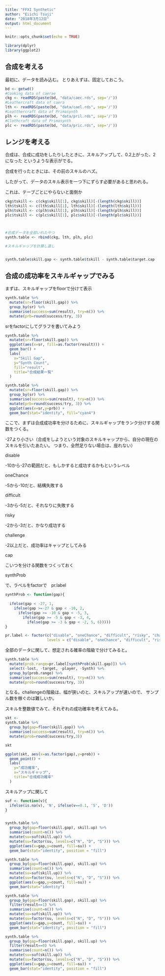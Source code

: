 ```yaml
---
title: "FFXI Synthetic"
author: "Eiichi Tsuji"
date: "2018年3月12日"
output: html_document
---
```


```r
knitr::opts_chunk$set(echo = TRUE)

library(dplyr)
library(ggplot2)
```

## 合成を考える

最初に、データを読み込む。
とりあえずは、固定しておこう。

```r
bd <- getwd()
#Cooking data of caerae
ckg <- readRDS(paste(bd, "data/caec.rds", sep='/'))
#Leathercraft data of caera
lth <- readRDS(paste(bd, "data/cael.rds", sep='/'))
#Leatthercraft data of Primasynth
plh <- readRDS(paste(bd, "data/pril.rds", sep='/'))
#Clothcraft data of Primasynth
plc <- readRDS(paste(bd, "data/pric.rds", sep='/'))


```

## レンジを考える

合成は、合成に成功をしたりしたときに、スキルアップして、0.2上がった、2になった
というような表示がでる。

合成を行ったときには、その前のスキルのハズ。

したがって、データのスキル表示を一つ下にずらす必要があると思われる。

これは、テーブごとにやらないと面倒か

```r

ckg$tskill <- c(ckg$skill[1], ckg$skill)[-(length(ckg$skill))]
lth$tskill <- c(lth$skill[1], lth$skill)[-(length(lth$skill))]
plh$tskill <- c(plh$skill[1], plh$skill)[-(length(plh$skill))]
plc$tskill <- c(plc$skill[1], plc$skill)[-(length(plc$skill))]



#合成データを全部いれたやつ
synth.table <- rbind(ckg, lth, plh, plc)

#スキルギャップを計算し直し


synth.table$skill.gap <- synth.table$tskill - synth.table$target.cap

```

## 合成の成功率をスキルギャップでみる

まずは、スキルギャップをfloorで分けて表示
```r

synth.table %>%
  mutate(sr=floor(skill.gap)) %>%
  group_by(sr) %>%
  summarise(success=sum(result), try=n()) %>%
  mutate(prb=round(success/try, 3))

```

srをfactorにしてグラフを書いてみよう

```r
synth.table %>%
  mutate(sr=floor(skill.gap)) %>%
  ggplot(aes(x=sr, fill=as.factor(result))) +
  geom_bar() +
  labs(
    x="Skill Gap",
    y="Synth Count",
    fill="result",
    title="合成結果一覧"
  )
```
```r
synth.table %>%
  mutate(sr=floor(skill.gap)) %>%
  group_by(sr) %>%
  summarise(success=sum(result), try=n()) %>%
  mutate(prb=round(success/try, 3)) %>%
  ggplot(aes(x=sr,y=prb)) +
  geom_bar(stat="identity", fill="cyan4")
```



ここで、まずは合成成功率を分けるために、スキルギャップをランク分けする関数をつくる。

-27より小さい（合成をしようという対象のスキルキャップから、自分の現在のスキルを引いたあたい。
つまり、全然足りない場合は、座れない）

disable

-10から-27の範囲だと、もしかすると成功するかもというレベル

oneChance

-5から-10だと、結構失敗する

difficult

-3から-5だと、それなりに失敗する

risky

-2から-3だと、かなり成功する

challenge

-2以上だと、成功率はキャップとしてみる

cap


こいつを分ける関数をつくっておく

synthProb

で、ラベルをfactorで　pr.label

```r

synthProb <- function(gap){
  
  ifelse(gap < -27, 1,
    ifelse(gap >=-27 & gap < -10, 2,
      ifelse(gap >= -10 & gap < -5, 3, 
        ifelse(gap >= -5 & gap < -3, 4,
          ifelse(gap >= -3 & gap < -2, 5, 6)))))
}

pr.label <- factor(c("disable", "oneChance", "difficult", "risky", "challenge", "cap"),
                   levels = c("disable", "oneChance", "difficult", "risky", "challenge", "cap"))

```


全部のデータに関して、想定される確率の階級で分けてみると。

```r
synth.table %>%
  mutate(prob.range=pr.label[synthProb(skill.gap)]) %>%
  select(-lost, -target, -player, -Synth) %>%
  group_by(prob.range) %>%
  summarise(success=sum(result), try=n()) %>%
  mutate(prob=round(success/try, 3))
```

となる。challengeの階級は、幅が狭いのと、スキルアップが速いので、
サンプル数を稼ぐのは難しいか。



スキルを整数値でみて、それぞれの成功確率を考えてみる。

```r

skt <-
synth.table %>%
  group_by(gap=floor(skill.gap)) %>%
  summarise(success=sum(result), try=n()) %>%
  mutate(prob=round(success/try,3))

skt

```

```r

ggplot(skt, aes(x=as.factor(gap),y=prob)) + 
  geom_point() +
  labs(
    y="成功確率",
    x="スキルギャップ",
    title="合成成功確率"
  )

```

スキルアップに関して


```r

suf <- function(v){
  ifelse(is.na(v), 'N', ifelse(v==0.1, 'S', 'D'))
}


synth.table %>%
  group_by(gap=floor(skill.gap), skill.up) %>%
  summarise(count=n()) %>%
  mutate(su=suf(skill.up)) %>%
  mutate(su=factor(su, levels=c("N", "D", "S"))) %>%
  ggplot(aes(x=gap,y=count, fill=su)) +
  geom_bar(stat="identity", position = "fill")
```


```r


synth.table %>%
  group_by(gap=floor(skill.gap), skill.up) %>%
  summarise(count=n()) %>%
  mutate(su=suf(skill.up)) %>%
  mutate(su=factor(su, levels=c("N", "D", "S"))) %>%
  ggplot(aes(x=gap,y=count, fill=su)) +
  geom_bar(stat="identity")
```


```r
synth.table %>%
  group_by(gap=floor(skill.gap), skill.up) %>%
  filter(result==1) %>%
  summarise(count=n()) %>%
  mutate(su=suf(skill.up)) %>%
  mutate(su=factor(su, levels=c("N", "D", "S"))) %>%
  ggplot(aes(x=gap,y=count, fill=su)) +
  geom_bar(stat="identity", position = "fill")
```

```r
synth.table %>%
  group_by(gap=floor(skill.gap), skill.up) %>%
  filter(result==0) %>%
  summarise(count=n()) %>%
  mutate(su=suf(skill.up)) %>%
  mutate(su=factor(su, levels=c("N", "D", "S"))) %>%
  ggplot(aes(x=gap,y=count, fill=su)) +
  geom_bar(stat="identity", position = "fill")
```
